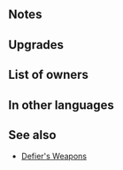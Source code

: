 {{Weapon Infobox
|tagid=SID_守備逆用の斧＋
|intID=3488
|image=wep_ax126
|exclusive=0
|weaponType=Axe
|cost=300
|might=14
|range=1
|effect=At start of combat, if foe's HP ≥ 75%, grants Def+5 to unit and inflicts Def-5 on foe during combat, and also, if foe has bonuses, grants bonus to unit's Def and inflicts penalty on foe's Def during combat = current bonus on foe's Def. Calculates each stat bonus and penalty independently.
|statModifiers=0,14,0,0,0
|required=Defier's Axe
|refinePaths=default
|refineSP=350
|refineMedals=500
|refineStones=50
|properties=random_owner
}}
==Notes==
{{TemporaryBufffromBonus|source=the foe}}
{{TemporaryDebufffromBonus|source=the foe}}
==Upgrades==
{{Weapon Upgrade List}}
==List of owners==
{{Skill Hero List}}
==In other languages==
{{OtherLanguages
|japanese=守備逆用の斧＋
|german=Verräteraxt+
|spanishEU=Hacha defensa +
|spanishLA=H. defensiva +
|french=Hache défensive +
|italian=Ascia sfidante+
|chineseTW=防守逆用之斧＋
|portuguese=Machado rival+
}}
==See also==
{{See also skills|cond=Description LIKE '%if foe has%bonus%grants%inflicts%' AND Exclusive='1' AND WikiName NOT LIKE '%defier%'}}
* [[Skill families/Weapons#Defier's|Defier's Weapons]]
{{Weapons Navbox}}